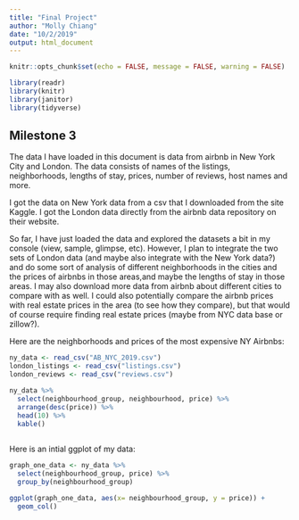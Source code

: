 ```yaml
---
title: "Final Project"
author: "Molly Chiang"
date: "10/2/2019"
output: html_document
---
```


```r
knitr::opts_chunk$set(echo = FALSE, message = FALSE, warning = FALSE)

library(readr)
library(knitr)
library(janitor)
library(tidyverse)

```

## Milestone 3

The data I have loaded in this document is data from airbnb in New York City and London. The data consists of names of the listings, neighborhoods, lengths of stay, prices, number of reviews, host names and more. 

I got the data on New York data from a csv that I downloaded from the site Kaggle. I got the London data directly from the airbnb data repository on their website. 

So far, I have just loaded the data and explored the datasets a bit in my console (view, sample, glimpse, etc). However, I plan to integrate the two sets of London data (and maybe also integrate with the New York data?) and do some sort of analysis of different neighborhoods in the cities and the prices of airbnbs in those areas,and maybe the lengths of stay in those areas. I may also download more data from airbnb about different cities to compare with as well. I could also potentially compare the airbnb prices with real estate prices in the area (to see how they compare), but that would of course require finding real estate prices (maybe from NYC data base or zillow?). 


Here are the neighborhoods and prices of the most expensive NY Airbnbs:
```r

ny_data <- read_csv("AB_NYC_2019.csv")
london_listings <- read_csv("listings.csv")
london_reviews <- read_csv("reviews.csv")

ny_data %>%
  select(neighbourhood_group, neighbourhood, price) %>%
  arrange(desc(price)) %>%
  head(10) %>%
  kable()
  
```

Here is an intial ggplot of my data:
```r

graph_one_data <- ny_data %>% 
  select(neighbourhood_group, price) %>%
  group_by(neighbourhood_group) 

ggplot(graph_one_data, aes(x= neighbourhood_group, y = price)) +
  geom_col()

```


